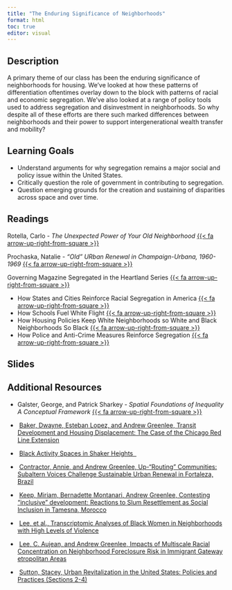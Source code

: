 ```yaml
---
title: "The Enduring Significance of Neighborhoods"
format: html
toc: true
editor: visual
---
```


## Description

A primary theme of our class has been the enduring significance of neighborhoods for housing. We've looked at how these patterns of differentiation oftentimes overlay down to the block with patterns of racial and economic segregation. We've also looked at a range of policy tools used to address segregation and disinvestment in neighborhoods. So why despite all of these efforts are there such marked differences between neighborhoods and their power to support intergenerational wealth transfer and mobility?

## Learning Goals

-   Understand arguments for why segregation remains a major social and policy issue within the United States.
-   Critically question the role of government in contributing to segregation.
-   Question emerging grounds for the creation and sustaining of disparities across space and over time.

## Readings

Rotella, Carlo - *The Unexpected Power of Your Old Neighborhood* [{{< fa arrow-up-right-from-square >}}](https://uofi.box.com/s/nbjpi9k1c592bg52o96s6fsl2er39vmw)

Prochaska, Natalie - *"Old" URban Renewal in Champaign-Urbana, 1960-1969* [{{< fa arrow-up-right-from-square >}}](https://uofi.box.com/s/0r8dngderxe99n4kya11h0r0q3pmavk4)

Governing Magazine Segregated in the Heartland Series [{{< fa arrow-up-right-from-square >}}](https://uofi.box.com/s/ab9t9nm0wkpk1w1durlctke3cqwwgxus)

-   How States and Cities Reinforce Racial Segregation in America [{{< fa arrow-up-right-from-square >}}](https://uofi.box.com/s/l1u9uvck6nuovybmncyx5e5zjqrz3fzp)
-   How Schools Fuel White Flight [{{< fa arrow-up-right-from-square >}}](https://uofi.box.com/s/wy8xt2y2gnpwrxkb2m916lamygt8qgef)
-   How Housing Policies Keep White Neighborhoods so White and Black Neighborhoods So Black [{{< fa arrow-up-right-from-square >}}](https://uofi.box.com/s/80opkndukixmoiev7ill1vzo1inu8p1f)
-   How Police and Anti-Crime Measures Reinforce Segregation [{{< fa arrow-up-right-from-square >}}](https://uofi.box.com/s/tj2hlkoxlj89avpou8icinwfxcmrnjmg)

## Slides

## Additional Resources

-   Galster, George, and Patrick Sharkey - *Spatial Foundations of Inequality A Conceptual Framework* [{{< fa arrow-up-right-from-square >}}](https://uofi.box.com/s/x6ujv7t7grpvz2czsj2n0hhe6fpzssnm)

-    [Baker, Dwayne, Esteban Lopez, and Andrew Greenlee, Transit Development and Housing Displacement: The Case of the Chicago Red Line Extension](https://www.tandfonline.com/doi/full/10.1080/14036096.2017.1284155)

-    [Black Activity Spaces in Shaker Heights  ](https://www.tandfonline.com/doi/full/10.1080/26884674.2021.1972774)

<!-- -->

-    [Contractor, Annie, and Andrew Greenlee, Up-"Routing" Communities: Subaltern Voices Challenge Sustainable Urban Renewal in Fortaleza, Brazil](https://www.tandfonline.com/doi/full/10.1080/14036096.2017.1284155)

-    [Keep, Miriam, Bernadette Montanari, Andrew Greenlee, Contesting "inclusive" development: Reactions to Slum Resettlement as Social Inclusion in Tamesna, Morocco](https://www.sciencedirect.com/science/article/pii/S0264275121002286)

-    [Lee, et al., Transcriptomic Analyses of Black Women in Neighborhoods with High Levels of Violence](https://www.sciencedirect.com/science/article/pii/S0306453021000482)

-    [Lee, C. Aujean, and Andrew Greenlee, Impacts of Multiscale Racial Concentration on Neighborhood Foreclosure Risk in Immigrant Gateway etropolitan Areas](https://journals.sagepub.com/doi/abs/10.1111/cico.12478)

-    [Sutton, Stacey, Urban Revitalization in the United States: Policies and Practices (Sections 2-4)](https://uofi.box.com/s/ea307xgwlws48lu97msi9cqbjo8yfjr9)
